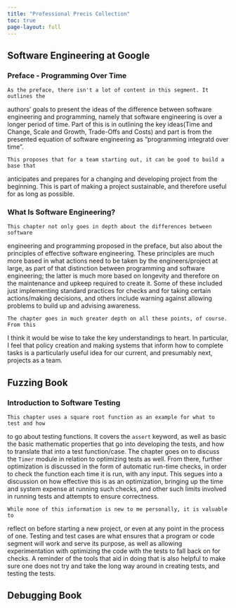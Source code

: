 ```yaml
---
title: "Professional Precis Collection"
toc: true
page-layout: full
---
```


## Software Engineering at Google

### Preface - Programming Over Time

    As the preface, there isn't a lot of content in this segment. It outlines the
authors' goals to present the ideas of the difference between software engineering
and programming, namely that software engineering is over a longer period of time.
Part of this is in outlining the key ideas(Time and Change, Scale and Growth,
Trade-Offs and Costs) and part is from the presented equation of software engineering
as "programming integratd over time".

    This proposes that for a team starting out, it can be good to build a base that
anticipates and prepares for a changing and developing project from the beginning.
This is part of making a project sustainable, and therefore useful for as long as
possible. 

### What Is Software Engineering?

    This chapter not only goes in depth about the differences between software
engineering and programming proposed in the preface, but also about the principles
of effective software engineering. These principles are much more based in what
actions need to be taken by the engineers/project at large, as part of that
distinction between programming and software engineering; the latter is much
more based on longevity and therefore on the maintenance and upkeep required
to create it. Some of these included just implementing standard practices for
checks and for taking certain actions/making decisions, and others include
warning against allowing problems to build up and advising awareness.

    The chapter goes in much greater depth on all these points, of course. From this
I think it would be wise to take the key understandings to heart. In particular,
I feel that policy creation and making systems that inform how to complete tasks
is a particularly useful idea for our current, and presumably next, projects as
a team. 

## Fuzzing Book

### Introduction to Software Testing

    This chapter uses a square root function as an example for what to test and how
to go about testing functions. It covers the `assert` keyword, as well as basic
the basic mathematic properties that go into developing the tests, and how to
translate that into a test function/case. The chapter goes on to discuss the
`Timer` module in relation to optimizing tests as well. From there, further
optimization is discussed in the form of automatic run-time checks, in order
to check the function each time it is run, with any input. This segues into
a discussion on how effective this is as an optimization, bringing up the time
and system expense at running such checks, and other such limits involved in
running tests and attempts to ensure correctness.

    While none of this information is new to me personally, it is valuable to
reflect on before starting a new project, or even at any point in the process
of one. Testing and test cases are what ensures that a program or code segment
will work and serve its purpose, as well as allowing experimentation with
optimizing the code with the tests to fall back on for checks. A reminder of
the tools that aid in doing that is also helpful to make sure one does not try
and take the long way around in creating tests, and testing the tests.

## Debugging Book